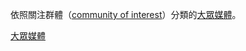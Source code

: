 {{Commons category|Media by interest}}
依照關注群體（[[:en:community_of_interest|community of interest]]）分類的[[大眾媒體|大眾媒體]]。

[[Category:大眾媒體|]]